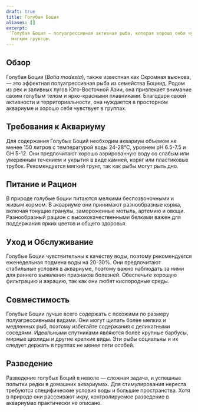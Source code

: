 ```yaml
---
draft: true
title: Голубая Боция
aliases: []
excerpt:
  Голубая Боция — полуагрессивная активная рыба, которая хорошо себя чувствует в просторных аквариумах с укрытиями и
  мягким грунтом.
---
```


## Обзор

Голубая Боция (_Botia modesta_), также известная как Скромная вьюнова, — это эффектная полуагрессивная рыба из семейства
Боциид. Родом из рек и заливных лугов Юго-Восточной Азии, она привлекает внимание своим голубым телом и ярко-красными
плавниками. Благодаря своей активности и территориальности, она нуждается в просторном аквариуме и хорошо себя чувствует
в группах.

## Требования к Аквариуму

Для содержания Голубых Боций необходим аквариум объемом не менее 150 литров с температурой воды 24-28°C, уровнем pH
6.5-7.5 и GH 5-12. Они предпочитают хорошо аэрированную воду со слабым или умеренным течением и укрытия в виде камней,
коряг или пластиковых трубок. Рекомендуется мягкий грунт, так как рыбы могут рыть дно.

## Питание и Рацион

В природе голубые боции питаются мелкими беспозвоночными и живым кормом. В аквариуме они принимают разнообразные корма,
включая тонущие гранулы, замороженные мотыль, артемию и овощи. Разнообразный рацион с высококачественными белками важен
для поддержания ярких цветов и общего здоровья.

## Уход и Обслуживание

Голубые Боции чувствительны к качеству воды, поэтому рекомендуется еженедельная подмена воды на 20-30%. Они предпочитают
стабильные условия в аквариуме, поэтому важно наблюдать за ними для раннего выявления признаков болезней. Обеспечьте
хорошую фильтрацию и аэрацию, так как они любят кислородные среды.

## Совместимость

Голубые Боции лучше всего содержать с похожими по размеру полуагрессивными видами. Они могут щипать более мелких и
медленных рыб, поэтому избегайте содержания с деликатными соседями. Идеальными спутниками являются более крупные
барбусы, мирные цихлиды и другие крепкие виды. Эти рыбы социальны и их следует держать в группах не менее пяти особей.

## Разведение

Разведение голубых Боций в неволе — сложная задача, и успешные попытки редки в домашних аквариумах. Для стимулирования
нереста требуются специфические условия воды и большие пространства. Хотя в природе они рассеивают икру, контролируемое
разведение в аквариумах практически не описано.
